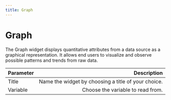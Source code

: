 ```yaml
---
title: Graph
---
```


# Graph

The Graph widget displays quantitative attributes from a data source as a graphical representation. It allows end users to visualize and observe possible patterns and trends from raw data.

| Parameter     | Description|
| :------------ | ---------: |
| Title        |    Name the widget by choosing a title of your choice.  | 
| Variable     |    Choose the variable to read from.    |   

<ReactPlayer playing controls volume={0} width={832} height={468} url="/demos/canvas/canvas-graph-widget.webm" />
